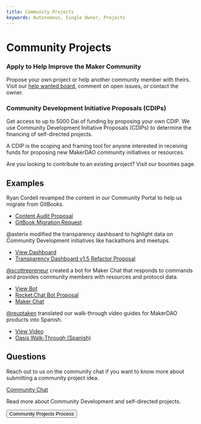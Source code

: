 ```yaml
---
title: Community Projects
keywords: Autonomous, Single Owner, Projects
---
```


# Community Projects

### Apply to Help Improve the Maker Community

Propose your own project or help another community member with theirs. Visit our [help wanted board,](https://github.com/makerdao/community/projects/2?card_filter_query=label%3A%22help+wanted%22) comment on open issues, or contact the owner.

### Community Development Initiative Proposals (CDIPs)

Get access to up to 5000 Dai of funding by proposing your own CDIP. We use Community Development Initiative Proposals (CDIPs) to determine the financing of self-directed projects.

A CDIP is the scoping and framing tool for anyone interested in receiving funds for proposing new MakerDAO community initiatives or resources.

<Callout icon="question" secondary>

Are you looking to contribute to an existing project? Visit our <Link to="/work-with-us/bounties/index.mdx">bounties page.</Link>

</Callout>

<List>

## Examples

<Chocolate>

<Box>

Ryan Cordell revamped the content in our Community Portal to help us migrate from GitBooks.
- [Content Audit Proposal](https://github.com/makerdao/community/issues/543)
- [GitBook Migration Request](https://github.com/makerdao/community/issues/225)

</Box>

<Box>

@asterix modified the transparency dashboard to highlight data on Community Development initiatives like hackathons and meetups.

- [View Dashboard](https://grants.makerdao.com/)
- [Transparency Dashboard v1.5 Refactor Proposal](https://github.com/makerdao/community/issues/463)

</Box>

<Box>

[@scottrepreneur](https://forum.makerdao.com/u/scottrepreneur) created a bot for Maker Chat that responds to commands and provides community members with resources and protocol data.

- [View Bot](https://chat.makerdao.com/channel/chakachat)
- [Rocket.Chat Bot Proposal](https://github.com/makerdao/community/issues/412)
- [Maker Chat](https://chat.makerdao.com/)

</Box>

<Box>

[@reuptaken](https://forum.makerdao.com/u/reuptaken/summary) translated our walk-through video guides for MakerDAO products into Spanish.

- [View Video](https://www.youtube.com/watch?v=qsT7fAJi2Y8&feature=youtu.be)
- [Oasis Walk-Through (Spanish)](https://github.com/makerdao/community/issues/499)

</Box>

</Chocolate>

</List>

## Questions

Reach out to us on the community chat if you want to know more about submitting a community project idea.

[Community Chat](https://chat.makerdao.com/channel/community-development)

<Tout image>

<Box>

Read more about Community Development and self-directed projects.

<Aligner center>

<Button to="/funding/community-projects/community-projects-process.mdx">
  Community Projects Process
</Button>

</Aligner>

</Box>

</Tout>
